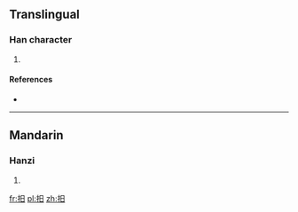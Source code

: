 ==Translingual==

===Han character===
{{Han char|rn=64|rad=手|as=04|sn=7|four=5600<sub>0</sub>|canj=手日 (QA)}}

# {{defn|Han|sort=手04}}

====References====
* {{Han ref|kx=0420.160|dkj=11870|dj=0767.180|hdz=31837.020|uh=6287|ud=25223|bh=CAEC|bd=51948}}

----

==Mandarin==

===Hanzi===
{{cmn-hanzi|pin=[[hú]] ([[hu2]]), [[gǔ]] ([[gu3]]), [[jué]] ([[jue2]])|wg=hu<sup>2</sup>, ku<sup>3</sup>, chüeh<sup>2</sup>}}

# {{defn|lang=cmn|sort=手04}}

[[fr:抇]]
[[pl:抇]]
[[zh:抇]]